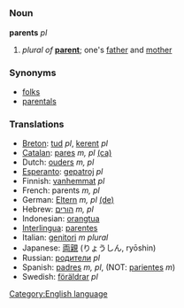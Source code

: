=={{en}}==
[[Category:English language]]
===Noun===
'''parents''' ''pl''

#''plural of'' '''[[parent]]'''; one's [[father]] and [[mother]]
===Synonyms===
*[[folks]]
*[[parentals]]
===Translations===
*[[Breton]]: [[tud]] ''pl'', [[kerent]] ''pl''
*[[Catalan]]: [[pares]] ''m, pl'' [[:ca:pares|(ca)]]
*Dutch: [[ouders]] ''m, pl''
*[[Esperanto]]: [[gepatroj]] ''pl''
*Finnish: [[vanhemmat]] ''pl''
*French: parents ''m, pl''
*German: [[Eltern]] ''m, pl'' [[:ca:Eltern|(de)]]
*Hebrew: [[הורים]] ''m, pl''
*Indonesian: [[orangtua]]
*[[Interlingua]]: [[parentes]]
*Italian: [[genitori]] ''m plural''
*Japanese: [[両親]] (りょうしん, ryōshin)
*Russian: [[родители]] ''pl''
*Spanish: [[padres]] ''m, pl'', (NOT: [[pariente]]s ''m'')
*Swedish: [[föräldrar]] ''pl''